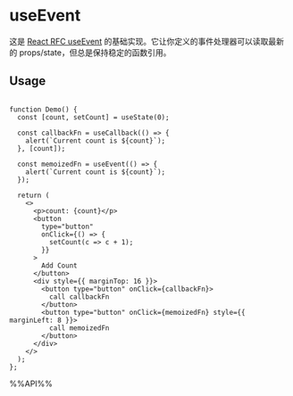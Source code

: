 # useEvent

这是 [React RFC useEvent](https://github.com/reactjs/rfcs/pull/220) 的基础实现。它让你定义的事件处理器可以读取最新的 props/state，但总是保持稳定的函数引用。

## Usage

```tsx live

function Demo() {
  const [count, setCount] = useState(0);

  const callbackFn = useCallback(() => {
    alert(`Current count is ${count}`);
  }, [count]);

  const memoizedFn = useEvent(() => {
    alert(`Current count is ${count}`);
  });

  return (
    <>
      <p>count: {count}</p>
      <button
        type="button"
        onClick={() => {
          setCount(c => c + 1);
        }}
      >
        Add Count
      </button>
      <div style={{ marginTop: 16 }}>
        <button type="button" onClick={callbackFn}>
          call callbackFn
        </button>
        <button type="button" onClick={memoizedFn} style={{ marginLeft: 8 }}>
          call memoizedFn
        </button>
      </div>
    </>
  );
};

```

%%API%%